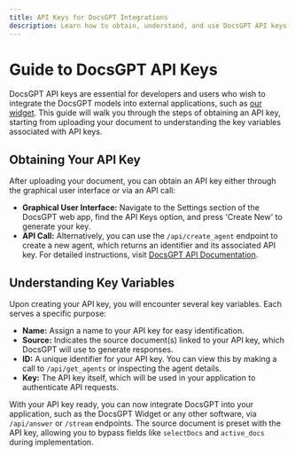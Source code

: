 ```yaml
---
title: API Keys for DocsGPT Integrations
description: Learn how to obtain, understand, and use DocsGPT API keys to integrate DocsGPT into your external applications and widgets.
---
```


# Guide to DocsGPT API Keys

DocsGPT API keys are essential for developers and users who wish to integrate the DocsGPT models into external applications, such as [our widget](/Extensions/chat-widget). This guide will walk you through the steps of obtaining an API key, starting from uploading your document to understanding the key variables associated with API keys.

## Obtaining Your API Key

After uploading your document, you can obtain an API key either through the graphical user interface or via an API call:

- **Graphical User Interface:** Navigate to the Settings section of the DocsGPT web app, find the API Keys option, and press 'Create New' to generate your key.
- **API Call:** Alternatively, you can use the `/api/create_agent` endpoint to create a new agent, which returns an identifier and its associated API key. For detailed instructions, visit [DocsGPT API Documentation](https://gptcloud.arc53.com/).

## Understanding Key Variables

Upon creating your API key, you will encounter several key variables. Each serves a specific purpose:

- **Name:** Assign a name to your API key for easy identification.
- **Source:** Indicates the source document(s) linked to your API key, which DocsGPT will use to generate responses.
- **ID:** A unique identifier for your API key. You can view this by making a call to `/api/get_agents` or inspecting the agent details.
- **Key:** The API key itself, which will be used in your application to authenticate API requests.

With your API key ready, you can now integrate DocsGPT into your application, such as the DocsGPT Widget or any other software, via `/api/answer` or `/stream` endpoints. The source document is preset with the API key, allowing you to bypass fields like `selectDocs` and `active_docs` during implementation.